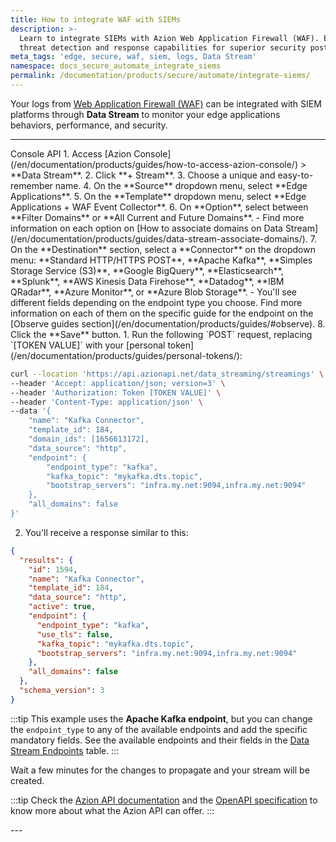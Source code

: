```yaml
---
title: How to integrate WAF with SIEMs
description: >-
  Learn to integrate SIEMs with Azion Web Application Firewall (WAF). Enhance
  threat detection and response capabilities for superior security posture.
meta_tags: 'edge, secure, waf, siem, logs, Data Stream'
namespace: docs_secure_automate_integrate_siems
permalink: /documentation/products/secure/automate/integrate-siems/
---
```




Your logs from [Web Application Firewall (WAF)](/en/documentation/products/secure/edge-firewall/web-application-firewall/) can be integrated with SIEM platforms through **Data Stream** to monitor your edge applications behaviors, performance, and security.

<LinkButton link="/en/documentation/products/observe/data-stream/" label="go to Data Stream reference" severity="secondary" />

---

<Tabs client:visible>
    <Fragment slot="tab.console">Console</Fragment>
    <Fragment slot="tab.api">API</Fragment>

<Fragment slot="panel.console">
1. Access [Azion Console](/en/documentation/products/guides/how-to-access-azion-console/) > **Data Stream**.
2. Click **+ Stream**.
3. Choose a unique and easy-to-remember name.
4. On the **Source** dropdown menu, select **Edge Applications**.
5. On the **Template** dropdown menu, select **Edge Applications + WAF Event Collector**.
6. On **Option**, select between **Filter Domains** or **All Current and Future Domains**.
- Find more information on each option on [How to associate domains on Data Stream](/en/documentation/products/guides/data-stream-associate-domains/).
7. On the **Destination** section, select a **Connector** on the dropdown menu: **Standard HTTP/HTTPS POST**, **Apache Kafka**, **Simples Storage Service (S3)**, **Google BigQuery**, **Elasticsearch**, **Splunk**, **AWS Kinesis Data Firehose**, **Datadog**, **IBM QRadar**, **Azure Monitor**, or **Azure Blob Storage**.
- You'll see different fields depending on the endpoint type you choose. Find more information on each of them on the specific guide for the endpoint on the [Observe guides section](/en/documentation/products/guides/#observe).
8. Click the **Save** button.
</Fragment>

<Fragment slot="panel.api">
1. Run the following `POST` request, replacing `[TOKEN VALUE]` with your [personal token](/en/documentation/products/guides/personal-tokens/): 

```bash
curl --location 'https://api.azionapi.net/data_streaming/streamings' \
--header 'Accept: application/json; version=3' \
--header 'Authorization: Token [TOKEN VALUE]' \
--header 'Content-Type: application/json' \
--data '{
    "name": "Kafka Connector",
    "template_id": 184,
    "domain_ids": [1656613172],
    "data_source": "http",
    "endpoint": {
        "endpoint_type": "kafka",
        "kafka_topic": "mykafka.dts.topic",
        "bootstrap_servers": "infra.my.net:9094,infra.my.net:9094"
    },
    "all_domains": false
}'
```

2. You'll receive a response similar to this:

```json
{
  "results": {
    "id": 1594,
    "name": "Kafka Connector",
    "template_id": 184,
    "data_source": "http",
    "active": true,
    "endpoint": {
      "endpoint_type": "kafka",
      "use_tls": false,
      "kafka_topic": "mykafka.dts.topic",
      "bootstrap_servers": "infra.my.net:9094,infra.my.net:9094"
    },
    "all_domains": false
  },
  "schema_version": 3
}
```

:::tip
This example uses the **Apache Kafka endpoint**, but you can change the `endpoint_type` to any of the available endpoints and add the specific mandatory fields. See the available endpoints and their fields in the [Data Stream Endpoints](https://api.azion.com/#04257075-3691-4b5f-b22b-22a5b6653f3f) table.
:::

Wait a few minutes for the changes to propagate and your stream will be created.

:::tip
Check the [Azion API documentation](https://api.azion.com/) and the [OpenAPI specification](https://github.com/aziontech/azionapi-openapi/) to know more about what the Azion API can offer.
:::
</Fragment>

</Tabs>
---
